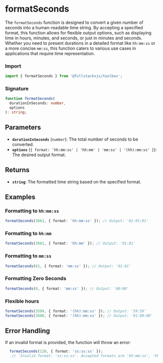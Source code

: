 
# formatSeconds

The `formatSeconds` function is designed to convert a given number of seconds into a human-readable time string.
By accepting a specified format, this function allows for flexible output options, such as displaying time in hours, minutes, and seconds, or just in minutes and seconds. Whether you need to present durations in a detailed format like `hh:mm:ss` or a more concise `mm:ss`, this function caters to various use cases in applications that require time representation.


### Import

```typescript
import { formatSeconds } from '@fullstacksjs/toolbox';
```

### Signature

```typescript
function formatSeconds(
  durationInSeconds: number,
  options
): string;
```

## Parameters

- **`durationInSeconds`** (`number`): The total number of seconds to be converted.
- **`options`** (`{ format: 'hh:mm:ss' | 'hh:mm' | 'mm:ss' | '(hh):mm:ss' }`): The desired output format.

## Returns

- **`string`**: The formatted time string based on the specified format.

## Examples

### Formatting to `hh:mm:ss`

```typescript
formatSeconds(3661, { format: 'hh:mm:ss' }); // Output: '01:01:01'
```

### Formatting to `hh:mm`

```typescript
formatSeconds(3661, { format: 'hh:mm' }); // Output: '01:01'
```

### Formatting to `mm:ss`

```typescript
formatSeconds(61, { format: 'mm:ss' }); // Output: '01:01'
```

### Formatting Zero Seconds

```typescript
formatSeconds(0, { format: 'mm:ss' }); // Output: '00:00'
```

### Flexible hours

```typescript
formatSeconds(3599, { format: '(hh):mm:ss' }); // Output: '59:59'
formatSeconds(3600, { format: '(hh):mm:ss' }); // Output: '01:00:00'
```

## Error Handling

If an invalid format is provided, the function will throw an error:

```typescript
  formatSeconds(120, { format: 'ss:ss:ss' });
   // 'Invalid format: 'ss:ss:ss'. Accepted formats are 'hh:mm:ss', 'hh:mm', or 'mm:ss'.'
```

